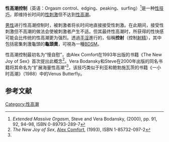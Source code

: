 '''性高潮控制'''（英语：Orgasm control、edging、peaking、surfing）<ref name="Bodansky">''Extended Massive Orgasm'', Steve and Vera Bodansky, (2000), pp. 91, 92, 94–98, ISBN 0-89793-289-7</ref>是一种[[性技巧|性技巧]]，即维持长时间的[[性刺激|性刺激]]但不达到[[性高潮|性高潮]]。

[[男性|男性]]进行性高潮控制时，被刺激者将长时间地直接接受性刺激。在此期间，接受性刺激但不高潮的做法会使被刺激者产生不适。但其最终性高潮时，所获得的性快感可能会比传统的性高潮更为强烈。{{Verify source}}透過[[手淫|手淫]]進行的，俗稱'''控射'''（控制[[射精|射精]]），其中包括密集刺激龜頭的'''龜頭責'''，可視為一種[[BDSM|BDSM]]。

性高潮控制最初名为“慢自慰”，由Alex Comfort在1993年出版的书籍《The New Joy of Sex》首次提出此概念<ref>''The New Joy of Sex'', [[Alex_Comfort|Alex Comfort]], (1993), ISBN 1-85732-097-2</ref>。Vera Bodansky和Steve在2000年出版的同名书籍将其命名为“扩展海量性高潮”<ref name="Bodansky" />，该技巧类似于利亚和鲍勃施瓦茨的书籍《一小时高潮》（1988）中的Venus Butterfly。

== 参考文献 ==
{{Reflist}}

{{性}}
{{自慰}}
[[Category:性高潮|Category:性高潮]]